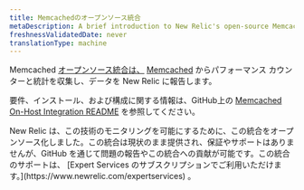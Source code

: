 ```yaml
---
title: Memcachedのオープンソース統合
metaDescription: A brief introduction to New Relic's open-source Memcached integration.
freshnessValidatedDate: never
translationType: machine
---
```


Memcached [オープンソース統合は、](/docs/integrations/new-relic-integrations/getting-started/introduction-infrastructure-integrations) [Memcached](https://memcached.org/) からパフォーマンス カウンターと統計を収集し、データを New Relic に報告します。

要件、インストール、および構成に関する情報は、GitHub上の [Memcached On-Host Integration README](https://github.com/newrelic/nri-memcached) を参照してください。

<Callout variant="important">
  New Relic は、この技術のモニタリングを可能にするために、この統合をオープンソース化しました。この統合は現状のまま提供され、保証やサポートはありませんが、GitHub を通じて問題の報告やこの統合への貢献が可能です。この統合のサポートは、 [Expert Services のサブスクリプションでご利用いただけます。](https://www.newrelic.com/expertservices) 。
</Callout>